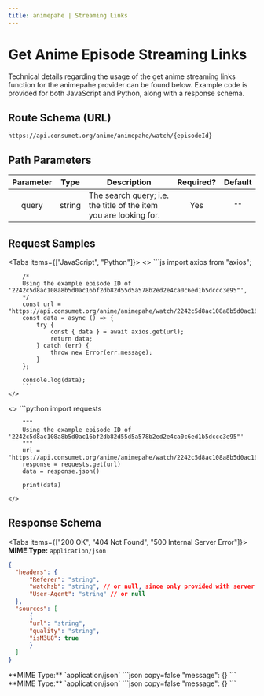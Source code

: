 ```yaml
---
title: animepahe | Streaming Links
---
```



# Get Anime Episode Streaming Links

Technical details regarding the usage of the get anime streaming links function for the animepahe provider can be found below. Example code is provided for both JavaScript and Python, along with a response schema.

## Route Schema (URL)

```
https://api.consumet.org/anime/animepahe/watch/{episodeId}
```

## Path Parameters

| Parameter |  Type  | Description                                                       | Required? | Default |
| :-------: | :----: | ----------------------------------------------------------------- | :-------: | :-----: |
|   query   | string | The search query; i.e. the title of the item you are looking for. |    Yes    |  `""`   |

## Request Samples

<Tabs items={["JavaScript", "Python"]}>
  <Tab>
    <>
        ```js
        import axios from "axios";

        /*
        Using the example episode ID of '2242c5d8ac108a8b5d0ac16bf2db82d55d5a578b2ed2e4ca0c6ed1b5dccc3e95"',
        */
        const url = "https://api.consumet.org/anime/animepahe/watch/2242c5d8ac108a8b5d0ac16bf2db82d55d5a578b2ed2e4ca0c6ed1b5dccc3e95";
        const data = async () => {
            try {
                const { data } = await axios.get(url);
                return data;
            } catch (err) {
                throw new Error(err.message);
            }
        };

        console.log(data);
        ```
    </>

  </Tab>
  <Tab>
    <>
        ```python
        import requests

        """
        Using the example episode ID of '2242c5d8ac108a8b5d0ac16bf2db82d55d5a578b2ed2e4ca0c6ed1b5dccc3e95"'
        """
        url = "https://api.consumet.org/anime/animepahe/watch/2242c5d8ac108a8b5d0ac16bf2db82d55d5a578b2ed2e4ca0c6ed1b5dccc3e95"
        response = requests.get(url)
        data = response.json()

        print(data)
        ```
    </>

  </Tab>
</Tabs>

## Response Schema

<Tabs items={["200 OK", "404 Not Found", "500 Internal Server Error"]}>
  <Tab>
  **MIME Type:** `application/json`
  ```json copy=false
  {
    "headers": {
        "Referer": "string",
        "watchsb": "string", // or null, since only provided with server being equal to "streamsb".
        "User-Agent": "string" // or null
    },
    "sources": [
        {
        "url": "string",
        "quality": "string",
        "isM3U8": true
        }
    ]
  }
  ```
  </Tab>
  <Tab>
  **MIME Type:** `application/json`
  ```json copy=false
  "message": {}
  ```
  </Tab>
  <Tab>
  **MIME Type:** `application/json`
  ```json copy=false
  "message": {}
  ```
  </Tab>
</Tabs>
